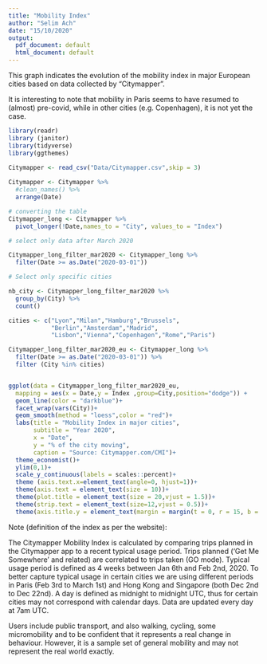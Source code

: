 ```yaml
---
title: "Mobility Index"
author: "Selim Ach"
date: "15/10/2020"
output:
  pdf_document: default
  html_document: default
---
```


This graph indicates the evolution of the mobility index in major European cities based on data collected by "Citymapper". 

It is interesting to note that mobility in Paris seems to have resumed to (almost) pre-covid, while in other cities (e.g. Copenhagen), it is not yet the case.

```r

library(readr)
library (janitor)
library(tidyverse)
library(ggthemes)

Citymapper <- read_csv("Data/Citymapper.csv",skip = 3) 
   
Citymapper <- Citymapper %>% 
  #clean_names() %>% 
  arrange(Date)

# converting the table
Citymapper_long <- Citymapper %>%
  pivot_longer(!Date,names_to = "City", values_to = "Index")


```

```r

# select only data after March 2020

Citymapper_long_filter_mar2020 <- Citymapper_long %>% 
  filter(Date >= as.Date("2020-03-01"))

# Select only specific cities

nb_city <- Citymapper_long_filter_mar2020 %>% 
  group_by(City) %>% 
  count()

cities <- c("Lyon","Milan","Hamburg","Brussels", 
            "Berlin","Amsterdam","Madrid",
            "Lisbon","Vienna","Copenhagen","Rome","Paris")

Citymapper_long_filter_mar2020_eu <- Citymapper_long %>% 
  filter(Date >= as.Date("2020-03-01")) %>% 
  filter (City %in% cities)


ggplot(data = Citymapper_long_filter_mar2020_eu,
  mapping = aes(x = Date,y = Index ,group=City,position="dodge")) +
  geom_line(color = "darkblue")+
  facet_wrap(vars(City))+
  geom_smooth(method = "loess",color = "red")+
  labs(title = "Mobility Index in major cities",
       subtitle = "Year 2020",
       x = "Date",
       y = "% of the city moving",
       caption = "Source: Citymapper.com/CMI")+
  theme_economist()+
  ylim(0,1)+
  scale_y_continuous(labels = scales::percent)+
  theme (axis.text.x=element_text(angle=0, hjust=1))+
  theme(axis.text = element_text(size = 10))+   
  theme(plot.title = element_text(size = 20,vjust = 1.5))+
  theme(strip.text = element_text(size=12,vjust = 0.5))+
  theme(axis.title.y = element_text(margin = margin(t = 0, r = 15, b = 0, l = 0),vjust = 1.5))

```


Note (definition of the index as per the website):

The Citymapper Mobility Index is calculated by comparing trips planned in the Citymapper app to a recent typical usage period. Trips planned ('Get Me Somewhere' and related) are correlated to trips taken (GO mode). Typical usage period is defined as 4 weeks between Jan 6th and Feb 2nd, 2020. To better capture typical usage in certain cities we are using different periods in Paris (Feb 3rd to March 1st) and Hong Kong and Singapore (both Dec 2nd to Dec 22nd). A day is defined as midnight to midnight UTC, thus for certain cities may not correspond with calendar days. Data are updated every day at 7am UTC.

Users include public transport, and also walking, cycling,  some micromobility and to be confident that it represents a real change in behaviour. However, it is a sample set of general mobility and may not represent the real world exactly.


